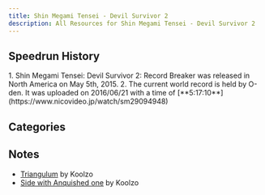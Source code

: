 ```yaml
---
title: Shin Megami Tensei - Devil Survivor 2
description: All Resources for Shin Megami Tensei - Devil Survivor 2
---
```



<DocsHero 
    content="Shin Megami Tensei - Devil Survivor 2 is a sequel to the first Devil Survivor game."
    srcUrl={cover}
    alt="Shin Megami Tensei - Devil Survivor 2 Cover"
/>

<LinkCard title="Leaderboards" href="https://www.speedrun.com/shin_megami_tensei_devil_survivor_2_record_breaker" description="See all the submitted runs on Speedrun.com"/>

## Speedrun History

<Tabs>
<TabItem label="Triangulum - 3DS">
<Steps> 
1. Shin Megami Tensei: Devil Survivor 2: Record Breaker was released in North America on May 5th, 2015.
2. The current world record is held by O-den. It was uploaded on 2016/06/21 with a time of [**5:17:10**](https://www.nicovideo.jp/watch/sm29094948)
</Steps>
</TabItem>
</Tabs>

## Categories
<CardGrid>
    <Card title="Side with Anquished one"></Card>
    <Card title="Side with Yamato"></Card>
    <Card title="Side with Daichi"></Card>
    <Card title="Side with Ronaldo"></Card>
    <Card title="Triangulum"></Card>
</CardGrid>

## Notes
- [Triangulum](https://drive.google.com/file/d/1t4WGX2WKesWuMtHCchX5jcvJhQOjUzqi/view) by Koolzo
- [Side with Anquished one](https://drive.google.com/file/d/1hJoH3MtIVT2-ebi9xc9l0OnPvOtAhCIr/view) by Koolzo